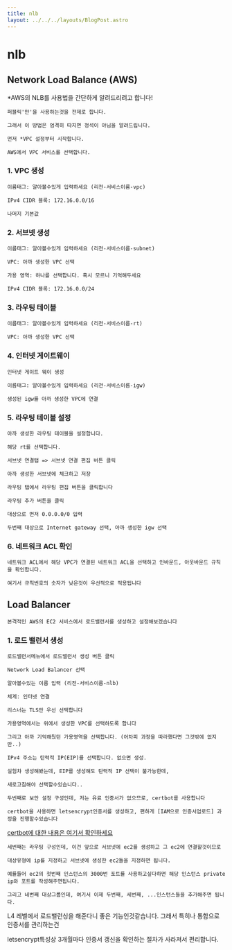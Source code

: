 ```yaml
---
title: nlb
layout: ../../../layouts/BlogPost.astro
---
```

# nlb

## Network Load Balance \(AWS\)

\*AWS의 NLB를 사용법을 간단하게 알려드리려고 합니다!

```
퍼블릭'만'을 사용하는것을 전제로 합니다.

그래서 이 방법은 엄격히 따지면 정석이 아님을 알려드립니다.

먼저 *VPC 설정부터 시작합니다.

AWS에서 VPC 서비스를 선택합니다.
```

### 1. VPC 생성

```
이름태그: 알아볼수있게 입력하세요 (리전-서비스이름-vpc)

IPv4 CIDR 블록: 172.16.0.0/16

나머지 기본값
```

### 2. 서브넷 생성

```
이름태그: 알아볼수있게 입력하세요 (리전-서비스이름-subnet)

VPC: 아까 생성한 VPC 선택

가용 영역: 하나를 선택합니다. 혹시 모르니 기억해두세요

IPv4 CIDR 블록: 172.16.0.0/24
```

### 3. 라우팅 테이블

```
이름태그: 알아볼수있게 입력하세요 (리전-서비스이름-rt)

VPC: 아까 생성한 VPC 선택
```

### 4. 인터넷 게이트웨이

```
인터넷 게이트 웨이 생성

이름태그: 알아볼수있게 입력하세요 (리전-서비스이름-igw)
```

```
생성된 igw를 아까 생성한 VPC에 연결
```

### 5. 라우팅 테이블 설정

```
아까 생성한 라우팅 테이블을 설정합니다.

해당 rt를 선택합니다.

서브넷 연결탭 => 서브넷 연결 편집 버튼 클릭

아까 생성한 서브넷에 체크하고 저장

라우팅 탭에서 라우팅 편집 버튼을 클릭합니다

라우팅 추가 버튼을 클릭

대상으로 먼저 0.0.0.0/0 입력

두번째 대상으로 Internet gateway 선택, 아까 생성한 igw 선택
```

### 6. 네트워크 ACL 확인

```
네트워크 ACL에서 해당 VPC가 연결된 네트워크 ACL을 선택하고 인바운드, 아웃바운드 규칙을 확인합니다.

여기서 규칙번호의 숫자가 낮은것이 우선적으로 적용됩니다
```

## Load Balancer

```
본격적인 AWS의 EC2 서비스에서 로드밸런서를 생성하고 설정해보겠습니다
```

### 1. 로드 밸런서 생성

```
로드밸런서메뉴에서 로드밸런서 생성 버튼 클릭

Network Load Balancer 선택

알아볼수있는 이름 입력 (리전-서비스이름-nlb)

체계: 인터넷 연결

리스너는 TLS만 우선 선택합니다

가용영역에서는 위에서 생성한 VPC를 선택하도록 합니다

그리고 아까 기억해뒀던 가용영역을 선택합니다. (어차피 과정을 따라했다면 그것밖에 없지만..)

IPv4 주소는 탄력적 IP(EIP)를 선택합니다. 없으면 생성.

실험차 생성해봤는데, EIP를 생성해도 탄력적 IP 선택이 불가능한데,

새로고침해야 선택할수있습니다..

두번째로 보안 설정 구성인데, 저는 유료 인증서가 없으므로, certbot를 사용합니다

certbot을 사용하면 letsencrypt인증서를 생성하고, 편하게 [IAM으로 인증서업로드] 과정을 진행할수있습니다
```

[certbot에 대한 내용은 여기서 확인하세요](/server-side/certbot/)

```
세번째는 라우팅 구성인데, 이건 앞으로 서브넷에 ec2를 생성하고 그 ec2에 연결할것이므로

대상유형에 ip를 지정하고 서브넷에 생성한 ec2들을 지정하면 됩니다.

예를들어 ec2의 첫번째 인스턴스의 3000번 포트를 사용하고싶다하면 해당 인스턴스 private ip와 포트를 작성해주면됩니다.

그리고 네번째 대상그룹인데, 여기서 이제 두번째, 세번째, ...인스턴스들을 추가해주면 됩니다.
```

L4 레벨에서 로드밸런싱을 해준다니 좋은 기능인것같습니다. 그래서 특히나 통합으로 인증서를 관리하는건

letsencrypt특성상 3개월마다 인증서 갱신을 확인하는 절차가 사라져서 편리합니다.



